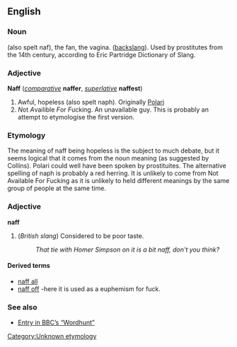 ==English==

===Noun===

(also spelt naf), the fan, the vagina. ([[backslang]]). Used by prostitutes from the 14th century, according to Eric Partridge Dictionary of Slang. 

===Adjective===

'''Naff'''
(''[[comparative]]'' '''naffer''', ''[[superlative]]'' '''naffest''')



#Awful, hopeless (also spelt naph). Originally [[Polari]]
#''N''ot ''A''vailible ''F''or ''F''ucking. An unavailable guy. This is probably an attempt to etymologise the first version.

===Etymology===

The meaning of naff being hopeless is the subject to much debate, but it seems logical that it comes from the noun meaning (as suggested by Collins). Polari could well have been spoken by prostituites. The alternative spelling of naph is probably a red herring. It is unlikely to come from Not Available For Fucking as it is unlikely to held different meanings by the same group of people at the same time.

[[Category:Unknown etymology]]

===Adjective===

'''naff''' 
#(''British slang'') Considered to be poor taste.
#:''That tie with Homer Simpson on it is a bit naff, don't you think?''

====Derived terms====
*[[naff all]]
*[[naff off]] -here it is used as a euphemism for fuck.

===See also===
*[http://www.bbc.co.uk/history/programmes/wordhunt/word_appeal.shtml#naff Entry in BBC’s “Wordhunt”]